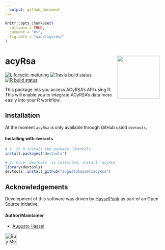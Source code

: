 ```yaml
---
  output: github_document
---
```


<!-- README.md is generated from README.Rmd. Please edit that file -->

```r
knitr::opts_chunk$set(
  collapse = TRUE,
  comment = "#>",
  fig.path = "man/figures/"
)
```

# acyRsa <img src='man/figures/logo_acyRsa.png' align="right" height="139"/>

<!-- badges: start -->
[![Lifecycle: maturing](https://img.shields.io/badge/lifecycle-maturing-blue.svg)](https://www.tidyverse.org/lifecycle/#maturing)
[![Travis build status](https://travis-ci.com/augustohassel/acyRsa.svg?branch=master)](https://travis-ci.com/augustohassel/acyRsa)
[![R build status](https://github.com/augustohassel/acyRsa/workflows/R-CMD-check/badge.svg)](https://github.com/augustohassel/acyRsa/actions)
<!-- badges: end -->

This package lets you access ACyRSA's API using R. This will enable you to integrate ACyRSA's data more easily into your R workflow.

## Installation

At the moment `acyRsa` is only available through GitHub usind `devtools`.

#### Installing with `devtools`

```r
# 1. In R install the package `devtools`.
install.packages("devtools")

# 2. Once `devtools` is installed, install `acyRsa`
library(devtools)
devtools::install_github("augustohassel/acyRsa")
```

## Acknowledgements

Development of this software was driven by [HasselPunk](https://www.hasselpunk.com) as part of an Open Source initiative.

#### Author/Maintainer
- [Augusto Hassel](https://github.com/augustohassel)


<a href="https://www.buymeacoffee.com/augustohassel" target="_blank"><img src='https://cdn.buymeacoffee.com/buttons/arial-blue.png' alt="Buy Me A Coffee" align="left" height="38"/></a>

